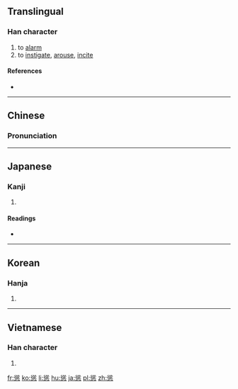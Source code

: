 {{also|怂}}
==Translingual==

===Han character===
{{Han char|rn=61|rad=心|as=11|sn=15|four=2833<sub>8</sub>|canj=竹人心 (HOP)|ids=⿱[[從]][[心]]}}

# to [[alarm]]
# to [[instigate]], [[arouse]], [[incite]]

====References====
* {{Han ref|kx=0399.290|dkj=11127|dj=0739.160|hdz=42343.100|uh=616B|ud=24939|bh=BCA3|bd=48291}}

----

==Chinese==
{{zh-forms|s=怂}}

===Pronunciation===
{{zh-pron
|m=sǒng
|c=sung2
|mn=
|mc=y
|oc=y
|ma=
|cat=v
}}

----

==Japanese==

===Kanji===
{{ja-kanji|grade=|rs=心11}}

# {{defn|lang=ja|sort=心11}}

====Readings====
* {{ja-readings|on=[[しょう]] (shō)|kun=[[すすめる]] (susumeru)}}

----

==Korean==

===Hanja===
{{ko-hanja|hangeul=종|eumhun=|rv=jong|mr=chong|y=cong}}

# {{defn|lang=ko|sort=心11}}

----

==Vietnamese==

===Han character===
{{vi-readings|rs=心11| hanviet = túng}}

# {{defn|lang=vi|sort=心11}}

[[fr:慫]]
[[ko:慫]]
[[li:慫]]
[[hu:慫]]
[[ja:慫]]
[[pl:慫]]
[[zh:慫]]